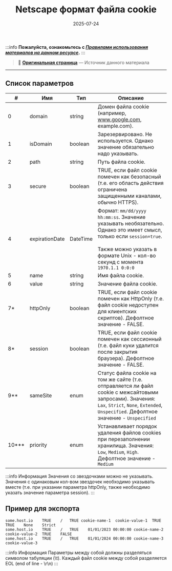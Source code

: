 ﻿---
sidebar_position: 1
title: "Netscape формат файла cookie"
description: "Конвертировано из HTML в MDX"
date: "2025-07-24"
converted: true
originalFile: "Netscape формат файла cookie.txt"
targetUrl: "https://zennolab.atlassian.net/wiki/spaces/RU/pages/2155872263/Netscape+cookie"
---
:::info **Пожалуйста, ознакомьтесь с [*Правилами использования материалов на данном ресурсе*](../Disclaimer).**
:::

> 🔗 **[Оригинальная страница](https://zennolab.atlassian.net/wiki/spaces/RU/pages/2155872263/Netscape+cookie)** — Источник данного материала

_______________________________________________  

## Список параметров

| **#** | **Имя** | **Тип** | **Описание** |
| --- | --- | --- | --- |
| 0 | domain | string | Домен файла cookie (например, www.google.com, example.com). |
| 1 | isDomain | boolean | Зарезервировано. Не используется. Однако значение обязательно надо указывать. |
| 2 | path | string | Путь файла cookie. |
| 3 | secure | boolean | TRUE, если файл cookie помечен как безопасный (т.е. его область действия ограничена защищенными каналами, обычно HTTPS). |
| 4 | expirationDate | DateTime | Формат: `mm/dd/yyyy hh:mm:ss`. Значение указывать необязательно. Однако это имеет смысл, только если `session=true`.<br/><br/>Также можно указать в формате Unix - кол-во секунд с момента `1970.1.1 0:0:0` |
| 5 | name | string | Имя файла cookie. |
| 6 | value | string | Значение файла cookie. |
| 7\* | httpOnly | boolean | TRUE, если файл cookie помечен как HttpOnly (т.е. файл cookie недоступен для клиентских скриптов). Дефолтное значение - FALSE. |
| 8\* | session | boolean | TRUE, если файл cookie помечен как сессионный (т.е. файл куки удалится после закрытия браузера). Дефолтное значение - FALSE. |
| 9\*\* | sameSite | enum | Статус файла cookie на том же сайте (т.е. отправляется ли файл cookie с межсайтовыми запросами). Значения: `Lax`, `Strict`, `None`, `Extended`, `Unspecified`. Дефолтное значение - `Unspecified` |
| 10\*\*\* | priority | enum | Устанавливает порядок удаления файлов cookies при перезаполнении хранилища. Значения: `Low`, `Medium`, `High`. Дефолтное значение - `Medium` |

:::info Информация
Значения со звездочками можно не указывать. Значения с одинаковым кол-вом звездочек необходимо указывать вместе (т.е. при указании параметра httpOnly, также необходимо указать значение параметра session).
:::

## Пример для экспорта

```
some.host.io	TRUE	/	TRUE cookie-name-1	cookie-value-1	TRUE	TRUE	None	Strict
some.host.io	TRUE	/	TRUE	01/01/2023 00:00:00	cookie-name-2	cookie-value-2	TRUE	FALSE
some.host.io	TRUE	/	TRUE	01/01/2024 00:00:00	cookie-name-3	cookie-value-3
```

:::info Информация
Параметры между собой должны разделяться символом табуляции (\t). Каждый файл cookie между собой разделяется EOL (end of line - \r\n)
:::
